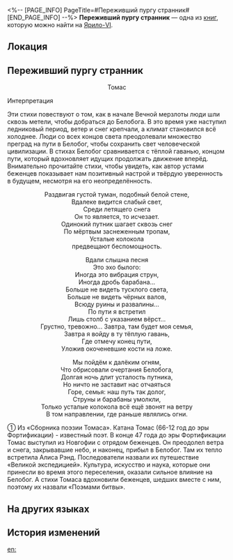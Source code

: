 <%-- [PAGE_INFO]
PageTitle=#Переживший пургу странник#
[END_PAGE_INFO] --%>
{{Дополнить}}
{{Книга Инфобокс
|id           = 026
|partIds      = 190134
|Название     = 
|Изображение  = Иконка Книга.png
|Мир          = Ярило-VI
|Томов        = 1
|Автор        = <!--нужно добавить-->
|Описание     = Текст из учебника Белобога с эпической поэмой о переселении выживших.
|Том1         = {{tx}}
|Источник1    = {{tx|Отсутствует источник}}
|Персонажи    = 
|Фракции      = 
}}
'''Переживший пургу странник''' — одна из [[Книги|книг]], которую можно найти на [[Ярило-VI]].

==Локация==
{{Отметка карты|<!--название карты-->|<!--id отметки-->}}

==Переживший пургу странник==
<div align="center">{{Размер|+2|26. Переживший пургу странник ①}}

Томас</div>


Интерпретация

Эти стихи повествуют о том, как в начале Вечной мерзлоты люди шли сквозь метели, чтобы добраться до Белобога. В это время уже наступил ледниковый период, ветер и снег крепчали, а климат становился всё холоднее. Люди со всех концов света преодолевали множество преград на пути в Белобог, чтобы сохранить свет человеческой цивилизации. В стихах Белобог сравнивается с тёплой гаванью, концом пути, который вдохновляет идущих продолжать движение вперёд. Внимательно прочитайте стихи, чтобы увидеть, как автор устами беженцев показывает нам позитивный настрой и твёрдую уверенность в будущем, несмотря на его неопределённость.

<div align="center">Раздвигая густой туман, подобный белой стене,<br />
Вдалеке видится слабый свет,<br />
Среди летящего снега<br />
Он то является, то исчезает.<br />
Одинокий путник шагает сквозь снег<br />
По мёртвым заснеженным тропам, <br />Усталые колокола<br />
предвещают беспомощность.

Вдали слышна песня<br />
Это эхо былого:<br />
Иногда это вибрация струн,<br />
Иногда дробь барабана...<br />
Больше не видеть тусклого света,<br />
Больше не видеть чёрных валов,<br />
Всюду руины и развалины...<br />
По пути я встретил<br />
Лишь столб с указанием вёрст...<br />
Грустно, тревожно... Завтра, там будет моя семья,<br />
Завтра я войду в ту тёплую гавань,<br />
Где отмечу конец пути,<br />
Уложив окоченевшие кости на ложе.

Мы пойдём к далёким огням,<br />
Что обрисовали очертания Белобога,<br />
Долгая ночь длит усталость путника, <br />Но ничто не заставит нас отчаяться<br />
Горе, семья: наш путь так долог,<br />
Струны и барабаны умолкли,<br />
Только усталые колокола всё ещё звонят на ветру<br />
В том направлении, где раньше являлись огни.</div>

① Из «Сборника поэзии Томаса». Катана Томас (66-12 год до эры Фортификации) - известный поэт. В конце 47 года до эры Фортификации Томас выступил из Новгофии с отрядом беженцев. Он преодолел ветра и снега, закрывавшие небо, и наконец, прибыл в Белобог. Там их тепло встретила Алиса Рэнд. Последователи назвали их путешествие «Великой экспедицией». Культура, искусство и наука, которые они принесли во время этого переселения, оказали сильное влияние на Белобог. А стихи Томаса вдохновили беженцев, шедших вместе с ним, поэтому их назвали «Поэмами битвы».

==На других языках==
{{На других языках
|en   = The Traveler Who Survived the Blizzard
|zhs  = 穿过风雪的旅人
|zht  = 穿過風雪的旅人
|ja   = 吹雪を越えた旅人
|ko   = 눈보라를 뚫고 온 여행자
|es   = El viajero que atravesó la ventisca
|fr   = Le voyageur qui a survécu au blizzard
|ru   = Переживший пургу странник
|th   = ผู้เดินทางฝ่าพายุหิมะ
|vi   = Lữ Khách Xuyên Gió Tuyết
|de   = Der Reisende, der den Schneesturm überlebte
|id   = Pengelana yang Melintasi Badai Salju
|pt   = O Viajante que Sobreviveu à Nevasca
}}

==История изменений==
{{История изменений|3.5}}

[[en:]]